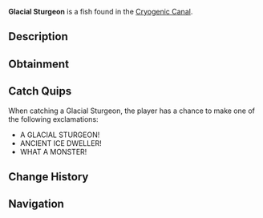 {{FishInfobox
|image          = Glacial Sturgeon.png
|rarity         = Mythical
|sea            = First Sea
|location       = [[Cryogenic Canal]]
|sublocation    = 
|sources        = Fishing Rod
|radar_location = 
|prog_speed     = -40
|xp             = 2200
|weather        = 
|time           = Night
|season         = Winter
|bait           = Truffle Worm
|base_weight    = 500
|base_value     = 7000
|weight_range   = 250
|base_chance    = 0.01
|base_resil     = 15
}}
'''Glacial Sturgeon''' is a {{Rarity|Mythical}} fish found in the [[Cryogenic Canal]].

== Description ==
{{Description|A massive, ancient fish with icy armor-like scales and a frosted dorsal fin, marking it as one of the oldest species in these waters.|Bestiary Entry}}

== Obtainment ==
{{Description|Dwells in the oldest, deepest parts of the frozen waters.|Bestiary Hint}}
{{Fish Availability|
Cryogenic Canal
|top_rods      = 
Leviathan's Fang Rod\130463.83\363735.04;
Free Spirit Rod\118458.77\361171.73;
Trident Rod\113804.84\346982.25;
No-Life Rod\92523.71\267650.07;
Ethereal Prism Rod\92169.95\216110.57;
Resourceful Rod\70201.07\209078.87;
Destiny Rod\79478.8\190040.72;
Heaven's Rod\74856.89\184435.46;
Azure Of Lagoon\80600.46\282837.35;
Avalanche Rod\62821.75\203323.25;
Depthseeker Rod\69053.9\222161.15;
Seasons Rod\57769.98\185858.34;
Seraphic Rod\90874.69\225560.03;
Rod Of The Forgotten Fang\84125.25\217212.94;
Challenger's Rod\83398.2\229943.24;
Rod Of The Exalted One\77295.83\203268.57;
Rod Of The Depths\74959.62\202685.11;
Zeus Rod\74535.81\209108.1;
Verdant Shear Rod\73495.7\210425.87;
Blazebringer Rod\71204.48\212095.36;
Volcanic Rod\61725.82\188197.29;
Steady Rod\27579.41\103509.08
|recommended   = Trident Rod
}}

== Catch Quips ==
When catching a Glacial Sturgeon, the player has a chance to make one of the following exclamations:
* A GLACIAL STURGEON!
* ANCIENT ICE DWELLER!
* WHAT A MONSTER!

== Change History ==
{{Change History|{{subst:Current Version}}}}

== Navigation ==
{{Fish Navbox|Cryogenic Canal}}